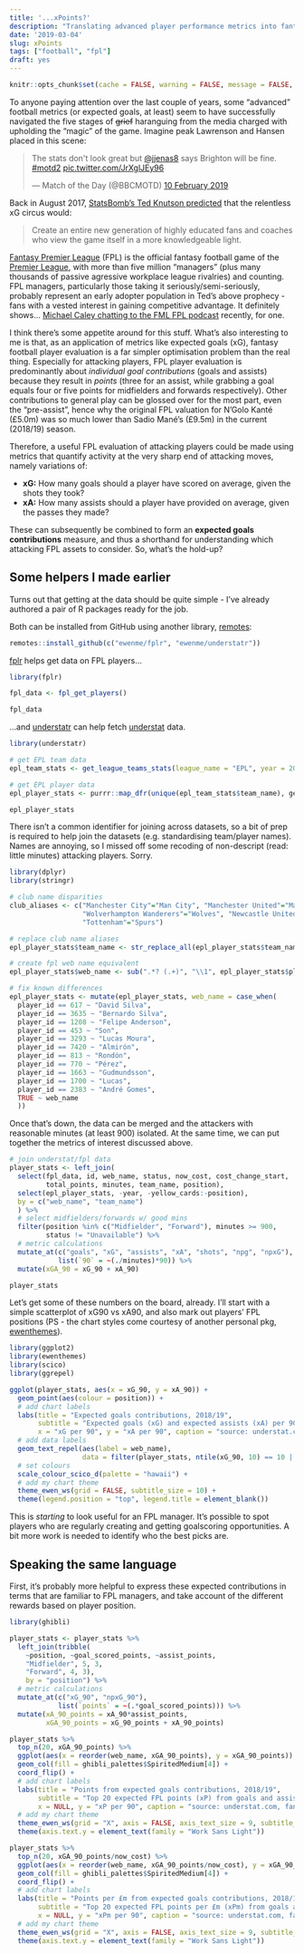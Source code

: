 ```yaml
---
title: '...xPoints?'
description: "Translating advanced player performance metrics into fantasy football points potential."
date: '2019-03-04'
slug: xPoints
tags: ["football", "fpl"]
draft: yes
---
```


```r
knitr::opts_chunk$set(cache = FALSE, warning = FALSE, message = FALSE, echo = TRUE, out.width = '75%', dev = c('svg', 'png'), fig.align='center')
```

To anyone paying attention over the last couple of years, some "advanced" football metrics (or expected goals, at least) seem to have successfully navigated the five stages of ~~grief~~ haranguing from the media charged with upholding the "magic" of the game. Imagine peak Lawrenson and Hansen placed in this scene:

<blockquote class="twitter-tweet" data-lang="en-gb"><p lang="en" dir="ltr">The stats don&#39;t look great but <a href="https://twitter.com/jjenas8?ref_src=twsrc%5Etfw">@jjenas8</a> says Brighton will be fine. <a href="https://twitter.com/hashtag/motd2?src=hash&amp;ref_src=twsrc%5Etfw">#motd2</a> <a href="https://t.co/JrXglJEy96">pic.twitter.com/JrXglJEy96</a></p>&mdash; Match of the Day (@BBCMOTD) <a href="https://twitter.com/BBCMOTD/status/1094731648178913280?ref_src=twsrc%5Etfw">10 February 2019</a></blockquote>
<script async src="https://platform.twitter.com/widgets.js" charset="utf-8"></script>

Back in August 2017, [StatsBomb's Ted Knutson predicted](https://statsbomb.com/2017/08/xg-is-on-tv-now-what/) that the relentless xG circus would:

> Create an entire new generation of highly educated fans and coaches who view the game itself in a more knowledgeable light.

[Fantasy Premier League](https://fantasy.premierleague.com/) (FPL) is the official fantasy football game of the [Premier League](https://en.wikipedia.org/wiki/Premier_League), with more than five million "managers" (plus many thousands of passive agressive workplace league rivalries) and counting. FPL managers, particularly those taking it seriously/semi-seriously, probably represent an early adopter population in Ted's above prophecy - fans with a vested interest in gaining competitive advantage. It definitely shows... [Michael Caley chatting to the FML FPL podcast](http://fmlfpl.libsyn.com/ep-161-fireside-chat-with-michael-caley) recently, for one.

I think there's some appetite around for this stuff. What's also interesting to me is that, as an application of metrics like expected goals (xG), fantasy football player evaluation is a far simpler optimisation problem than the real thing. Especially for attacking players, FPL player evaluation is predominantly about *individual goal contributions* (goals and assists) because they result in *points* (three for an assist, while grabbing a goal equals four or five points for midfielders and forwards respectively). Other contributions to general play can be glossed over for the most part, even the "pre-assist", hence why the original FPL valuation for N'Golo Kanté (£5.0m) was so much lower than Sadio Mané's (£9.5m) in the current (2018/19) season.

Therefore, a useful FPL evaluation of attacking players could be made using metrics that quantify activity at the very sharp end of attacking moves, namely variations of:

- **xG:** How many goals should a player have scored on average, given the shots they took?
- **xA:** How many assists should a player have provided on average, given the passes they made?

These can subsequently be combined to form an **expected goals contributions** measure, and thus a shorthand for understanding which attacking FPL assets to consider. So, what's the hold-up?

## Some helpers I made earlier

Turns out that getting at the data should be quite simple - I've already authored a pair of R packages ready for the job. 

Both can be installed from GitHub using another library, [remotes](https://github.com/r-lib/remotes):

```r
remotes::install_github(c("ewenme/fplr", "ewenme/understatr"))
```

[fplr](https://ewenme.github.io/fplr/) helps get data on FPL players...

```r
library(fplr)

fpl_data <- fpl_get_players()

fpl_data
```

...and [understatr](https://github.com/ewenme/understatr) can help fetch [understat](https://understat.com/) data.

```r
library(understatr)

# get EPL team data
epl_team_stats <- get_league_teams_stats(league_name = "EPL", year = 2018)

# get EPL player data
epl_player_stats <- purrr::map_dfr(unique(epl_team_stats$team_name), get_team_players_stats, year = 2018)

epl_player_stats
```

There isn't a common identifier for joining across datasets, so a bit of prep is required to help join the datasets (e.g. standardising team/player names). Names are annoying, so I missed off some recoding of non-descript (read: little minutes) attacking players. Sorry.

```r
library(dplyr)
library(stringr)

# club name disparities
club_aliases <- c("Manchester City"="Man City", "Manchester United"="Man Utd",
                  "Wolverhampton Wanderers"="Wolves", "Newcastle United"="Newcastle",
                  "Tottenham"="Spurs")

# replace club name aliases
epl_player_stats$team_name <- str_replace_all(epl_player_stats$team_name, pattern = club_aliases)

# create fpl web name equivalent
epl_player_stats$web_name <- sub(".*? (.+)", "\\1", epl_player_stats$player_name)

# fix known differences
epl_player_stats <- mutate(epl_player_stats, web_name = case_when(
  player_id == 617 ~ "David Silva",
  player_id == 3635 ~ "Bernardo Silva",
  player_id == 1208 ~ "Felipe Anderson",
  player_id == 453 ~ "Son",
  player_id == 3293 ~ "Lucas Moura",
  player_id == 7420 ~ "Almirón",
  player_id == 813 ~ "Rondón",
  player_id == 770 ~ "Pérez",
  player_id == 1663 ~ "Gudmundsson",
  player_id == 1700 ~ "Lucas",
  player_id == 2383 ~ "André Gomes",
  TRUE ~ web_name
  ))

```

Once that's down, the data can be merged and the attackers with reasonable minutes (at least 900) isolated. At the same time, we can put together the metrics of interest discussed above.

```r
# join understat/fpl data
player_stats <- left_join(
  select(fpl_data, id, web_name, status, now_cost, cost_change_start, 
         total_points, minutes, team_name, position), 
  select(epl_player_stats, -year, -yellow_cards:-position), 
  by = c("web_name", "team_name") 
  ) %>%
  # select midfielders/forwards w/ good mins
  filter(position %in% c("Midfielder", "Forward"), minutes >= 900, 
         status != "Unavailable") %>% 
  # metric calculations
  mutate_at(c("goals", "xG", "assists", "xA", "shots", "npg", "npxG"),
            list(`90` = ~(./minutes)*90)) %>% 
  mutate(xGA_90 = xG_90 + xA_90)

player_stats
```

Let's get some of these numbers on the board, already. I'll start with a simple scatterplot of xG90 vs xA90, and also mark out players' FPL positions (PS - the chart styles come courtesy of another personal pkg, [ewenthemes](https://github.com/ewenme/ewenthemes)).

```r

library(ggplot2)
library(ewenthemes)
library(scico)
library(ggrepel)

ggplot(player_stats, aes(x = xG_90, y = xA_90)) +
  geom_point(aes(colour = position)) +
  # add chart labels
  labs(title = "Expected goals contributions, 2018/19",
       subtitle = "Expected goals (xG) and expected assists (xA) per 90 minutes. Positions as defined in Fantasy Premier League (FPL).\nPlayers with less than 900 minutes removed.",
       x = "xG per 90", y = "xA per 90", caption = "source: understat.com, fantasy.premierleague.com | @ewen_") +
  # add data labels
  geom_text_repel(aes(label = web_name), 
                  data = filter(player_stats, ntile(xG_90, 10) == 10 | ntile(xA_90, 10) == 10)) +
  # set colours
  scale_colour_scico_d(palette = "hawaii") +
  # add my chart theme
  theme_ewen_ws(grid = FALSE, subtitle_size = 10) +
  theme(legend.position = "top", legend.title = element_blank())

```

This is *starting* to look useful for an FPL manager. It's possible to spot players who are regularly creating and getting goalscoring opportunities. A bit more work is needed to identify who the best picks are.

## Speaking the same language

First, it's probably more helpful to express these expected contributions in terms that are familiar to FPL managers, and take account of the different rewards based on player position. 

```r
library(ghibli)

player_stats <- player_stats %>% 
  left_join(tribble(
    ~position, ~goal_scored_points, ~assist_points,
    "Midfielder", 5, 3,
    "Forward", 4, 3),
    by = "position") %>% 
  # metric calculations
  mutate_at(c("xG_90", "npxG_90"),
            list(`points` = ~(.*goal_scored_points))) %>% 
  mutate(xA_90_points = xA_90*assist_points,
         xGA_90_points = xG_90_points + xA_90_points)

player_stats %>% 
  top_n(20, xGA_90_points) %>% 
  ggplot(aes(x = reorder(web_name, xGA_90_points), y = xGA_90_points)) +
  geom_col(fill = ghibli_palettes$SpiritedMedium[4]) +
  coord_flip() +
  # add chart labels
  labs(title = "Points from expected goals contributions, 2018/19",
       subtitle = "Top 20 expected FPL points (xP) from goals and assists per 90 minutes. Players with less than 900 minutes removed.",
       x = NULL, y = "xP per 90", caption = "source: understat.com, fantasy.premierleague.com | @ewen_") +
  # add my chart theme
  theme_ewen_ws(grid = "X", axis = FALSE, axis_text_size = 9, subtitle_size = 10) +
  theme(axis.text.y = element_text(family = "Work Sans Light"))

```



```r
player_stats %>% 
  top_n(20, xGA_90_points/now_cost) %>% 
  ggplot(aes(x = reorder(web_name, xGA_90_points/now_cost), y = xGA_90_points/now_cost)) +
  geom_col(fill = ghibli_palettes$SpiritedMedium[4]) +
  coord_flip() +
  # add chart labels
  labs(title = "Points per £m from expected goals contributions, 2018/19",
       subtitle = "Top 20 expected FPL points per £m (xPm) from goals and assists per 90 mins. Players with less than 900 minutes removed.",
       x = NULL, y = "xPm per 90", caption = "source: understat.com, fantasy.premierleague.com | @ewen_") +
  # add my chart theme
  theme_ewen_ws(grid = "X", axis = FALSE, axis_text_size = 9, subtitle_size = 10) +
  theme(axis.text.y = element_text(family = "Work Sans Light"))
```

